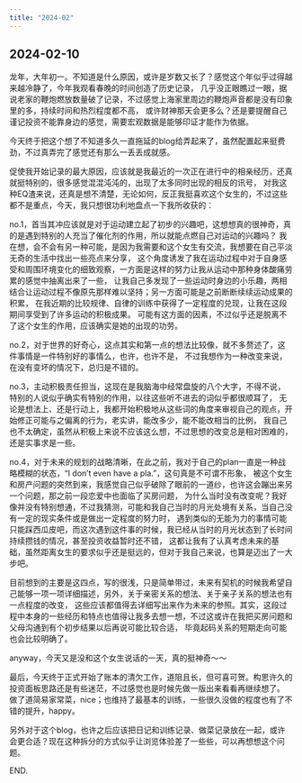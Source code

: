 ```yaml
---
title: "2024-02"
---
```


## 2024-02-10

龙年，大年初一。不知道是什么原因，或许是岁数又长了？感觉这个年似乎过得越来越冷静了，今年我观看春晚的时间创造了历史记录，
几乎没正眼瞧过一眼，据说老家的鞭炮燃放数量破了记录，不过感觉上海家里周边的鞭炮声音都是没有印象里的多，持续时间和热烈程度都不高，
或许财神那天会更多么？还是要提醒自己谨记投资不能靠身边的感觉，需要宏观数据是能够印证才能作为依据。

今天终于把这个想了不知道多久一直拖延的blog给弄起来了，虽然配置起来挺费劲，不过真弄完了感觉还有那么一丢丢成就感。

促使我开始记录的最大原因，应该就是我最近的一次正在进行中的相亲经历，还真就挺特别的，很多感觉混混沌沌的，出现了太多同时出现的相反的讯号，
对我这种EQ渣来说，还真是想不清楚，无论如何，反正我挺喜欢这个女生的，不过这些都不是重点，今天，我只想很功利地盘点一下我所收获的：

no.1，首当其冲应该就是对于运动建立起了初步的兴趣吧，这想想真的很神奇，真的是遇到特别的人充当了催化剂的作用，所以就能点燃自己对运动的兴趣吗？
我在想，会不会有另一种可能，是因为我需要和这个女生有交流，我想要在自己平淡无奇的生活中找出一些亮点来分享，
这个角度诱发了我在运动过程中对于自身感受和周围环境变化的细致观察，一方面是这样的努力让我从运动中那种身体酸痛劳累的感觉中抽离出来了一些，
让我自己多发现了一些运动时身边的小乐趣，两相结合让运动过程不像原先那样难以坚持；另一方面可能是之前断断续续运动成果的积累，
在我近期的比较规律、自律的训练中获得了一定程度的兑现，让我在这段期间享受到了许多运动的积极成果。
可能有这方面的因素，不过似乎还是脱离不了这个女生的作用，应该确实是她的出现的功劳。

no.2，对于世界的好奇心，这点其实和第一点的想法比较像，就不多赘述了，这件事情是一件特别好的事情么，也许，也许不是，
不过我想作为一种改变来说，在没有变坏的情况下，总归是不错的。

no.3，主动积极责任担当，这现在是我脑海中经常盘旋的八个大字，不得不说，特别的人说似乎确实有特别的作用，以往这些听不进去的词似乎都很顺耳了，
无论是想法上、还是行动上，我都开始积极地从这些词的角度来审视自己的观点，开始修正可能与之偏离的行为，老实讲，能改多少，能不能改相当的比例，
我自己也不太确定，虽然从积极上来说不应该这么想，不过思想的改变总是相对困难的，还是实事求是一些。

no.4，对于未来的规划的战略清晰，在此之前，我对于自己的plan一直是一种战略模糊的状态，"I don't even have a pla."，这句真是不可谓不形象，
被这个女生和房产问题的突然到来，我感觉自己似乎破除了眼前的一道纱，也许这会蹦出来另一个问题，那之前一段恋爱中也面临了买房问题，
为什么当时没有改变呢？我好像并没有特别想通，不过我猜测，可能和我自己当时的月光处境有关系，当自己没有一定的现实条件或是做出一定程度的努力时，
遇到类似的无能为力的事情可能只能踩西瓜皮吧，而这次遇到这件事的时候，我已经从当时的月光状态到了长时间持续攒钱的情况，甚至投资收益暂时还不错，
这都让我有了认真考虑未来的基础，虽然距离女生的要求似乎还是挺远的，但对于我自己来说，也算是迈出了一大步吧。

目前想到的主要是这四点，写的很浅，只是简单带过，未来有契机的时候我希望自己能够一项一项详细描述，另外，关于亲密关系的想法、关于亲子关系的想法也有一点程度的改变，
这些应该都值得去详细写出来作为未来的参照。其实，这段过程中本身的一些经历和特点也值得让我多去想一想，不过这或许在我把买房问题和父母沟通到有个初步结果以后再说可能比较合适，
毕竟起码关系的短期走向可能也会比较明确了。

anyway，今天又是没和这个女生说话的一天，真的挺神奇～～

最后，今天终于正式开始了账本的清欠工作，道阻且长，但可喜可贺。构思许久的投资面板思路还是有些迷茫，不过感觉也是时候先做一版出来看看再继续想了。
做了道简易家常菜，nice；也维持了最基本的训练，一些很久没做的程度也有了不错的提升，happy。

另外对于这个blog，也许之后应该把日记和训练记录、做菜记录放在一起，或许会更合适？现在这种拆分的方式似乎让浏览体验差了一些些，可以再想想这个问题。

END.
